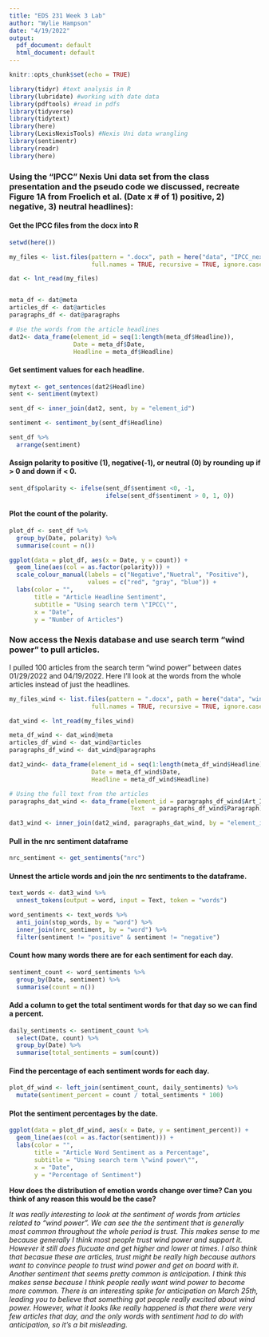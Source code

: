 ```yaml
---
title: "EDS 231 Week 3 Lab"
author: "Wylie Hampson"
date: "4/19/2022"
output:
  pdf_document: default
  html_document: default
---
```


```r
knitr::opts_chunk$set(echo = TRUE)

library(tidyr) #text analysis in R
library(lubridate) #working with date data
library(pdftools) #read in pdfs
library(tidyverse)
library(tidytext)
library(here)
library(LexisNexisTools) #Nexis Uni data wrangling
library(sentimentr)
library(readr)
library(here)
```

### Using the “IPCC” Nexis Uni data set from the class presentation and the pseudo code we discussed, recreate Figure 1A from Froelich et al. (Date x # of 1) positive, 2) negative, 3) neutral headlines):

#### Get the IPCC files from the docx into R

```r
setwd(here())

my_files <- list.files(pattern = ".docx", path = here("data", "IPCC_nexis"),
                       full.names = TRUE, recursive = TRUE, ignore.case = TRUE)

dat <- lnt_read(my_files)


meta_df <- dat@meta
articles_df <- dat@articles
paragraphs_df <- dat@paragraphs

# Use the words from the article headlines
dat2<- data_frame(element_id = seq(1:length(meta_df$Headline)), 
                  Date = meta_df$Date, 
                  Headline = meta_df$Headline)

```

#### Get sentiment values for each headline.

```r
mytext <- get_sentences(dat2$Headline)
sent <- sentiment(mytext)

sent_df <- inner_join(dat2, sent, by = "element_id")

sentiment <- sentiment_by(sent_df$Headline)

sent_df %>%
  arrange(sentiment)
```

#### Assign polarity to positive (1), negative(-1), or neutral (0) by rounding up if > 0 and down if < 0.

```r
sent_df$polarity <- ifelse(sent_df$sentiment <0, -1, 
                           ifelse(sent_df$sentiment > 0, 1, 0))
```

#### Plot the count of the polarity.

```r
plot_df <- sent_df %>% 
  group_by(Date, polarity) %>% 
  summarise(count = n())

ggplot(data = plot_df, aes(x = Date, y = count)) +
  geom_line(aes(col = as.factor(polarity))) +
  scale_colour_manual(labels = c("Negative","Nuetral", "Positive"), 
                      values = c("red", "gray", "blue")) +
  labs(color = "",
       title = "Article Headline Sentiment",
       subtitle = "Using search term \"IPCC\"",
       x = "Date",
       y = "Number of Articles")
```

### Now access the Nexis database and use search term "wind power" to pull articles.

I pulled 100 articles from the search term "wind power" between dates 01/29/2022 and 04/19/2022. Here I'll look at the words from the whole articles instead of just the headlines.

```r
my_files_wind <- list.files(pattern = ".docx", path = here("data", "wind_power_nexis"),
                       full.names = TRUE, recursive = TRUE, ignore.case = TRUE)

dat_wind <- lnt_read(my_files_wind)

meta_df_wind <- dat_wind@meta
articles_df_wind <- dat_wind@articles
paragraphs_df_wind <- dat_wind@paragraphs

dat2_wind<- data_frame(element_id = seq(1:length(meta_df_wind$Headline)), 
                       Date = meta_df_wind$Date, 
                       Headline = meta_df_wind$Headline)

# Using the full text from the articles
paragraphs_dat_wind <- data_frame(element_id = paragraphs_df_wind$Art_ID, 
                                  Text  = paragraphs_df_wind$Paragraph)

dat3_wind <- inner_join(dat2_wind, paragraphs_dat_wind, by = "element_id")
```

#### Pull in the nrc sentiment dataframe

```r
nrc_sentiment <- get_sentiments("nrc")
```

#### Unnest the article words and join the nrc sentiments to the dataframe.

```r
text_words <- dat3_wind %>% 
  unnest_tokens(output = word, input = Text, token = "words")

word_sentiments <- text_words %>% 
  anti_join(stop_words, by = "word") %>% 
  inner_join(nrc_sentiment, by = "word") %>% 
  filter(sentiment != "positive" & sentiment != "negative")
```

#### Count how many words there are for each sentiment for each day.

```r
sentiment_count <- word_sentiments %>% 
  group_by(Date, sentiment) %>% 
  summarise(count = n())
```

#### Add a column to get the total sentiment words for that day so we can find a percent.

```r
daily_sentiments <- sentiment_count %>% 
  select(Date, count) %>% 
  group_by(Date) %>% 
  summarise(total_sentiments = sum(count))
```

#### Find the percentage of each sentiment words for each day.

```r
plot_df_wind <- left_join(sentiment_count, daily_sentiments) %>% 
  mutate(sentiment_percent = count / total_sentiments * 100)
```

#### Plot the sentiment percentages by the date.

```r
ggplot(data = plot_df_wind, aes(x = Date, y = sentiment_percent)) +
  geom_line(aes(col = as.factor(sentiment))) +
  labs(color = "",
       title = "Article Word Sentiment as a Percentage",
       subtitle = "Using search term \"wind power\"",
       x = "Date",
       y = "Percentage of Sentiment")
```

**How does the distribution of emotion words change over time? Can you think of any reason this would be the case?**

*It was really interesting to look at the sentiment of words from articles related to "wind power". We can see the the sentiment that is generally most common throughout the whole period is trust. This makes sense to me because generally I think most people trust wind power and support it. However it still does flucuate and get higher and lower at times. I also think that becasue these are articles, trust might be really high because authors want to convince people to trust wind power and get on board with it. Another sentiment that seems pretty common is anticipation. I think this makes sense because I think people really want wind power to become more common. There is an interesting spike for anticipation on March 25th, leading you to believe that something got people really excited about wind power. However, what it looks like really happened is that there were very few articles that day, and the only words with sentiment had to do with anticipation, so it's a bit misleading. *




